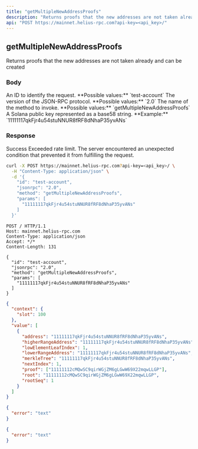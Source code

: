 ```yaml
---
title: "getMultipleNewAddressProofs"
description: "Returns proofs that the new addresses are not taken already and can be created"
api: "POST https://mainnet.helius-rpc.com?api-key=<api_key>/"
---
```


## getMultipleNewAddressProofs

Returns proofs that the new addresses are not taken already and can be created

### Body

<ParamField body="id" type="string" required>
  An ID to identify the request. **Possible values:** `test-account`
</ParamField>

<ParamField body="jsonrpc" type="string" required>
  The version of the JSON-RPC protocol. **Possible values:** `2.0`
</ParamField>

<ParamField body="method" type="string" required>
  The name of the method to invoke. **Possible values:**
  `getMultipleNewAddressProofs`
</ParamField>

<ParamField body="params" type="string[]" required>
  A Solana public key represented as a base58 string. **Example:**
  `11111117qkFjr4u54stuNNUR8fRF8dNhaP35yvANs`
</ParamField>

### Response

<ResponseField name="200" type="object">
  Success
  <Expandable title="Response">
    <ResponseField name="context" type="object" />
    <ResponseField name="value" type="object[]" />
  </Expandable>
</ResponseField>

<ResponseField name="429" type="object">
  Exceeded rate limit.
  <Expandable title="Response">
    <ResponseField name="error" type="string" />
  </Expandable>
</ResponseField>

<ResponseField name="500" type="object">
  The server encountered an unexpected condition that prevented it from
  fulfilling the request.
  <Expandable title="Response">
    <ResponseField name="error" type="string" />
  </Expandable>
</ResponseField>

<RequestExample>

```bash cURL
curl -X POST https://mainnet.helius-rpc.com?api-key=<api_key>/ \
  -H "Content-Type: application/json" \
  -d '{
    "id": "test-account",
    "jsonrpc": "2.0",
    "method": "getMultipleNewAddressProofs",
    "params": [
      "11111117qkFjr4u54stuNNUR8fRF8dNhaP35yvANs"
    ]
  }'
```

```http HTTP
POST / HTTP/1.1
Host: mainnet.helius-rpc.com
Content-Type: application/json
Accept: */*
Content-Length: 131

{
  "id": "test-account",
  "jsonrpc": "2.0",
  "method": "getMultipleNewAddressProofs",
  "params": [
    "11111117qkFjr4u54stuNNUR8fRF8dNhaP35yvANs"
  ]
}
```

</RequestExample>

<ResponseExample>

```json 200 Success
{
  "context": {
    "slot": 100
  },
  "value": [
    {
      "address": "11111117qkFjr4u54stuNNUR8fRF8dNhaP35yvANs",
      "higherRangeAddress": "11111117qkFjr4u54stuNNUR8fRF8dNhaP35yvANs",
      "lowElementLeafIndex": 1,
      "lowerRangeAddress": "11111117qkFjr4u54stuNNUR8fRF8dNhaP35yvANs",
      "merkleTree": "11111117qkFjr4u54stuNNUR8fRF8dNhaP35yvANs",
      "nextIndex": 1,
      "proof": ["11111112cMQwSC9qirWGjZM6gLGwW69X22mqwLLGP"],
      "root": "11111112cMQwSC9qirWGjZM6gLGwW69X22mqwLLGP",
      "rootSeq": 1
    }
  ]
}
```

```json 429 Exceeded rate limit
{
  "error": "text"
}
```

```json 500 Server Error
{
  "error": "text"
}
```

</ResponseExample>
